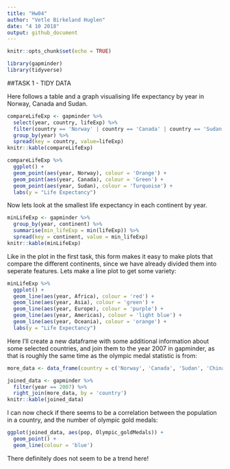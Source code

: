 ```yaml
---
title: "Hw04"
author: "Vetle Birkeland Huglen"
date: "4 10 2018"
output: github_document
---
```


```r
knitr::opts_chunk$set(echo = TRUE)
```

```r
library(gapminder)
library(tidyverse)
```

##TASK 1 - TIDY DATA

Here follows a table and a graph visualising life expectancy by year in Norway, Canada and Sudan.

```r
compareLifeExp <- gapminder %>% 
  select(year, country, lifeExp) %>%
  filter(country == 'Norway' | country == 'Canada' | country == 'Sudan') %>%
  group_by(year) %>%
  spread(key = country, value=lifeExp)
knitr::kable(compareLifeExp)

compareLifeExp %>%
  ggplot() +
  geom_point(aes(year, Norway), colour = 'Orange') +
  geom_point(aes(year, Canada), colour = 'Green') +
  geom_point(aes(year, Sudan), colour = 'Turquoise') +
  labs(y = "Life Expectancy")
```

Now lets look at the smallest life expectancy in each continent by year. 

```r
minLifeExp <- gapminder %>%
  group_by(year, continent) %>%
  summarise(min_lifeExp = min(lifeExp)) %>%
  spread(key = continent, value = min_lifeExp)
knitr::kable(minLifeExp)
```

Like in the plot in the first task, this form makes it easy to make plots that compare the different continents, since we have already divided them into seperate features. Lets make a line plot to get some variety:

```r
minLifeExp %>% 
  ggplot() +
  geom_line(aes(year, Africa), colour = 'red') +
  geom_line(aes(year, Asia), colour = 'green') +
  geom_line(aes(year, Europe), colour = 'purple') +
  geom_line(aes(year, Americas), colour = 'light blue') +
  geom_line(aes(year, Oceania), colour = 'orange') +
  labs(y = "Life Expectancy")
```

Here I'll create a new dataframe with some additional information about some selected countries, and join them to the year 2007 in gapminder, as that is roughly the same time as the olympic medal statistic is from:

```r
more_data <- data_frame(country = c('Norway', 'Canada', 'Sudan', 'China', 'Thailand'), highest_peak = c(2469, 5956, 3042, 8848, 2565), Olympic_goldMedals = c(188, 137, 0, 237, 9))

joined_data <- gapminder %>%
  filter(year == 2007) %>%
  right_join(more_data, by = 'country')
knitr::kable(joined_data)
```

I can now check if there seems to be a correlation between the population in a country, and the number of olympic gold medals:

```r
ggplot(joined_data, aes(pop, Olympic_goldMedals)) +
  geom_point() +
  geom_line(colour = 'blue')
```

There definitely does not seem to be a trend here!
